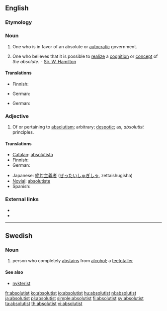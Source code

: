{{wikipedia}}
==English==

===Etymology===
{{suffix|absolute|ist}}

===Noun===
{{en-noun}}

# One who is in favor of an absolute or [[autocratic]] government.
# {{metaphysics}} One who believes that it is possible to [[realize]] a [[cognition]] or [[concept]] of ''the absolute''. - [[Sir. W. Hamilton]]

====Translations====
{{trans-top|one who favors autocratic government}}
* Finnish: {{t+|fi|absolutisti}}
{{trans-mid}}
* German: {{t-|de|Absolutist|m}}
{{trans-bottom}}

{{trans-top|metaphysics}}
* German: {{t-|de|Absolutist|m}}
{{trans-mid}}
{{trans-bottom}}

===Adjective===
{{en-adj}}

# Of or pertaining to [[absolutism]]; arbitrary; [[despotic]]; as, ''absolutist'' principles.

====Translations====
{{trans-top|of or pertaining to absolutism}}
* [[Catalan]]: [[absolutista]] {{m|f}}
* Finnish: {{t-|fi|absolutistinen}}
* German: {{t|de|absolutistisch}}
{{trans-mid}}
* Japanese: [[絶対主義者]] ([[ぜったいしゅぎしゃ]], zettaishugisha)
* [[Novial]]: [[absolutiste]]
* Spanish: {{t+|es|absolutista|m|f}}
{{trans-bottom}}

===External links===
* {{R:OneLook}}
* {{R:Webster 1913}}

----

==Swedish==

===Noun===
{{sv-noun-reg-er}}
{{infl|sv|noun|g=c}}

# person who completely [[abstains]] from [[alcohol]]; a [[teetotaller]]

====See also====
* [[nykterist]]

[[fr:absolutist]]
[[ko:absolutist]]
[[io:absolutist]]
[[hu:absolutist]]
[[nl:absolutist]]
[[ja:absolutist]]
[[pl:absolutist]]
[[simple:absolutist]]
[[fi:absolutist]]
[[sv:absolutist]]
[[ta:absolutist]]
[[th:absolutist]]
[[vi:absolutist]]